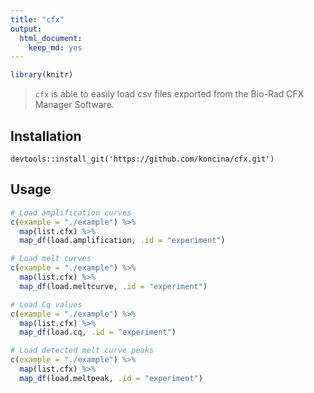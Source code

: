 ```yaml
---
title: "cfx"
output:
  html_document:
    keep_md: yes
---
```


```r
library(knitr)
```

> `cfx` is able to easily load csv files exported from the Bio-Rad CFX Manager Software.

## Installation

```
devtools::install_git('https://github.com/koncina/cfx.git')
```

## Usage

```r
# Load amplification curves
c(example = "./example") %>%
  map(list.cfx) %>%
  map_df(load.amplification, .id = "experiment")

# Load melt curves
c(example = "./example") %>%
  map(list.cfx) %>%
  map_df(load.meltcurve, .id = "experiment") 

# Load Cq values
c(example = "./example") %>%
  map(list.cfx) %>%
  map_df(load.cq, .id = "experiment") 

# Load detected melt curve peaks
c(example = "./example") %>%
  map(list.cfx) %>%
  map_df(load.meltpeak, .id = "experiment")
```

